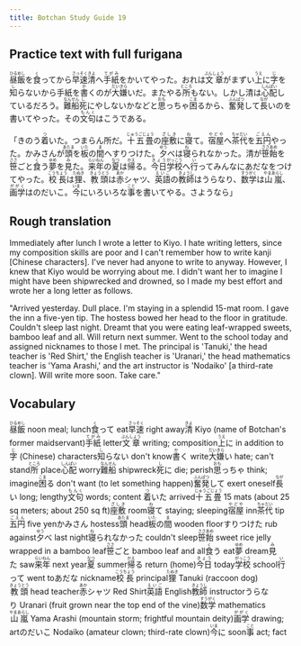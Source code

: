 ```yaml
---
title: Botchan Study Guide 19
---
```


## Practice text with full furigana

<p>
<ruby><rb>昼飯</rb><rt>ひるめし</rt></ruby>を<ruby><rb>食</rb><rt>く</rt></ruby>ってから<ruby><rb>早速</rb><rt>さっそく</rt></ruby><ruby><rb>清</rb><rt>きよ</rt></ruby>へ<ruby><rb>手紙</rb><rt>てがみ</rt></ruby>をかいてやった。おれは<ruby><rb>文章</rb><rt>ぶんしょう</rt></ruby>がまずい<ruby><rb>上</rb><rt>うえ</rt></ruby>に<ruby><rb>字</rb><rt>じ</rt></ruby>を<ruby><rb>知</rb><rt>し</rt></ruby>らないから手紙を<ruby><rb>書</rb><rt>か</rt></ruby>くのが<ruby><rb>大嫌</rb><rt>だいきら</rt></ruby>いだ。またやる<ruby><rb>所</rb><rt>ところ</rt></ruby>もない。しかし清は<ruby><rb>心配</rb><rt>しんぱい</rt></ruby>しているだろう。<ruby><rb>難船</rb><rt>なんせん</rt></ruby><ruby><rb>死</rb><rt>し</rt></ruby>にやしないかなどと<ruby><rb>思</rb><rt>おも</rt></ruby>っちゃ<ruby><rb>困</rb><rt>こま</rt></ruby>るから、<ruby><rb>奮発</rb><rt>ふんぱつ</rt></ruby>して<ruby><rb>長</rb><rt>なが</rt></ruby>いのを書いてやった。その<ruby><rb>文句</rb><rt>もんく</rt></ruby>はこうである。
</p>

<p>
「きのう<ruby><rb>着</rb><rt>つ</rt></ruby>いた。つまらん所だ。<ruby><rb>十五畳</rb><rt>じゅうごじょう</rt></ruby>の<ruby><rb>座敷</rb><rt>ざしき</rt></ruby>に<ruby><rb>寝</rb><rt>ね</rt></ruby>て。<ruby><rb>宿屋</rb><rt>やどや</rt></ruby>へ<ruby><rb>茶代</rb><rt>ちゃだい</rt></ruby>を<ruby><rb>五円</rb><rt>ごえん</rt></ruby>やった。かみさんが<ruby><rb>頭</rb><rt>あたま</rt></ruby>を<ruby><rb>板</rb><rt>いた</rt></ruby>の<ruby><rb>間</rb><rt>ま</rt></ruby>へすりつけた。<ruby><rb>夕</rb><rt>ゆう</rt></ruby>べは<ruby><rb>寝</rb><rt>ね</rt></ruby>られなかった。清が<ruby><rb>笹飴</rb><rt>ささあめ</rt></ruby>を<ruby><rb>笹</rb><rt>ささ</rt></ruby>ごと<ruby><rb>食</rb><rt>く</rt></ruby>う<ruby><rb>夢</rb><rt>ゆめ</rt></ruby>を<ruby><rb>見</rb><rt>み</rt></ruby>た。<ruby><rb>来年</rb><rt>らいねん</rt></ruby>の<ruby><rb>夏</rb><rt>なつ</rt></ruby>は<ruby><rb>帰</rb><rt>かえ</rt></ruby>る。<ruby><rb>今日</rb><rt>きょう</rt></ruby><ruby><rb>学校</rb><rt>がっこう</rt></ruby>へ<ruby><rb>行</rb><rt>い</rt></ruby>ってみんなにあだなをつけてやった。<ruby><rb>校長</rb><rt>こうちょう</rt></ruby>は<ruby><rb>狸</rb><rt>たぬき</rt></ruby>、<ruby><rb>教頭</rb><rt>きょうとう</rt></ruby>は<ruby><rb>赤</rb><rt>あか</rt></ruby>シャツ、<ruby><rb>英語</rb><rt>えいご</rt></ruby>の<ruby><rb>教師</rb><rt>きょうし</rt></ruby>はうらなり、<ruby><rb>数学</rb><rt>すうがく</rt></ruby>は<ruby><rb>山嵐</rb><rt>やまあらし</rt></ruby>、<ruby><rb>画学</rb><rt>ががく</rt></ruby>はのだいこ。<ruby><rb>今</rb><rt>いま</rt></ruby>にいろいろな<ruby><rb>事</rb><rt>こと</rt></ruby>を書いてやる。さようなら」
</p>


## Rough translation

Immediately after lunch I wrote a letter to Kiyo. I hate writing letters, since my composition skills are poor and I can't remember how to write kanji [Chinese characters]. I've never had anyone to write to anyway. However, I knew that Kiyo would be worrying about me. I didn't want her to imagine I might have been shipwrecked and drowned, so I made my best effort and wrote her a long letter as follows.

"Arrived yesterday. Dull place. I'm staying in a splendid 15-mat room. I gave the inn a five-yen tip. The hostess bowed her head to the floor in gratitude. Couldn't sleep last night. Dreamt that you were eating leaf-wrapped sweets, bamboo leaf and all. Will return next summer. Went to the school today and assigned nicknames to those I met. The principal is 'Tanuki,' the head teacher is 'Red Shirt,' the English teacher is 'Uranari,' the head mathematics teacher is 'Yama Arashi,' and the art instructor is 'Nodaiko' [a third-rate clown]. Will write more soon. Take care."


## Vocabulary

<p>
<span className="vocabstudy"><ruby><rb>昼飯</rb><rt>ひるめし</rt></ruby>&nbsp;noon meal; lunch</span><span className="vocabstudy"><ruby><rb>食</rb><rt>く</rt></ruby>って&nbsp;eat</span><span className="vocabstudy"><ruby><rb>早速</rb><rt>さっそく</rt></ruby>&nbsp;right away</span><span className="vocabstudy"><ruby><rb>清</rb><rt>きよ</rt></ruby>&nbsp;Kiyo (name of Botchan's former maidservant)</span><span className="vocabstudy"><ruby><rb>手紙</rb><rt>てがみ</rt></ruby>&nbsp;letter</span><span className="vocabstudy"><ruby><rb>文章</rb><rt>ぶんしょう</rt></ruby>&nbsp;writing; composition</span><span className="vocabstudy"><ruby><rb>上</rb><rt>うえ</rt></ruby>に&nbsp;in addition to</span><span className="vocabstudy"><ruby><rb>字</rb><rt>じ</rt></ruby>&nbsp;(Chinese) characters</span><span className="vocabstudy"><ruby><rb>知</rb><rt>し</rt></ruby>らない&nbsp;don't know</span><span className="vocabstudy"><ruby><rb>書</rb><rt>か</rt></ruby>く&nbsp;write</span><span className="vocabstudy"><ruby><rb>大嫌</rb><rt>だいきら</rt></ruby>い&nbsp;hate; can't stand</span><span className="vocabstudy"><ruby><rb>所</rb><rt>ところ</rt></ruby>&nbsp;place</span><span className="vocabstudy"><ruby><rb>心配</rb><rt>しんぱい</rt></ruby>&nbsp;worry</span><span className="vocabstudy"><ruby><rb>難船</rb><rt>なんせん</rt></ruby>&nbsp;shipwreck</span><span className="vocabstudy"><ruby><rb>死</rb><rt>し</rt></ruby>に&nbsp;die; perish</span><span className="vocabstudy"><ruby><rb>思</rb><rt>おも</rt></ruby>っちゃ&nbsp;think; imagine</span><span className="vocabstudy"><ruby><rb>困</rb><rt>こま</rt></ruby>る&nbsp;don't want (to let something happen)</span><span className="vocabstudy"><ruby><rb>奮発</rb><rt>ふんぱつ</rt></ruby>して&nbsp;exert oneself</span><span className="vocabstudy"><ruby><rb>長</rb><rt>なが</rt></ruby>い&nbsp;long; lengthy</span><span className="vocabstudy"><ruby><rb>文句</rb><rt>もんく</rt></ruby>&nbsp;words; content</span>
<span className="vocabstudy"><ruby><rb>着</rb><rt>つ</rt></ruby>いた&nbsp;arrived</span><span className="vocabstudy"><ruby><rb>十五畳</rb><rt>じゅうごじょう</rt></ruby>&nbsp;15 mats (about 25 sq meters; about 250 sq ft)</span><span className="vocabstudy"><ruby><rb>座敷</rb><rt>ざしき</rt></ruby>&nbsp;room</span><span className="vocabstudy"><ruby><rb>寝</rb><rt>ね</rt></ruby>て&nbsp;staying; sleeping</span><span className="vocabstudy"><ruby><rb>宿屋</rb><rt>やどや</rt></ruby>&nbsp;inn</span><span className="vocabstudy"><ruby><rb>茶代</rb><rt>ちゃだい</rt></ruby>&nbsp;tip</span><span className="vocabstudy"><ruby><rb>五円</rb><rt>ごえん</rt></ruby>&nbsp;five yen</span><span className="vocabstudy">かみさん&nbsp;hostess</span><span className="vocabstudy"><ruby><rb>頭</rb><rt>あたま</rt></ruby>&nbsp;head</span><span className="vocabstudy"><ruby><rb>板</rb><rt>いた</rt></ruby>の<ruby><rb>間</rb><rt>ま</rt></ruby>&nbsp;wooden floor</span><span className="vocabstudy">すりつけた&nbsp;rub against</span><span className="vocabstudy"><ruby><rb>夕</rb><rt>ゆう</rt></ruby>べ&nbsp;last night</span><span className="vocabstudy"><ruby><rb>寝</rb><rt>ね</rt></ruby>られなかった&nbsp;couldn't sleep</span><span className="vocabstudy"><ruby><rb>笹飴</rb><rt>ささあめ</rt></ruby>&nbsp;sweet rice jelly wrapped in a bamboo leaf</span><span className="vocabstudy"><ruby><rb>笹</rb><rt>ささ</rt></ruby>ごと&nbsp;bamboo leaf and all</span><span className="vocabstudy"><ruby><rb>食</rb><rt>く</rt></ruby>う&nbsp;eat</span><span className="vocabstudy"><ruby><rb>夢</rb><rt>ゆめ</rt></ruby>&nbsp;dream</span><span className="vocabstudy"><ruby><rb>見</rb><rt>み</rt></ruby>た&nbsp;saw</span><span className="vocabstudy"><ruby><rb>来年</rb><rt>らいねん</rt></ruby>&nbsp;next year</span><span className="vocabstudy"><ruby><rb>夏</rb><rt>なつ</rt></ruby>&nbsp;summer</span><span className="vocabstudy"><ruby><rb>帰</rb><rt>かえ</rt></ruby>る&nbsp;return (home)</span><span className="vocabstudy"><ruby><rb>今日</rb><rt>きょう</rt></ruby>&nbsp;today</span><span className="vocabstudy"><ruby><rb>学校</rb><rt>がっこう</rt></ruby>&nbsp;school</span><span className="vocabstudy"><ruby><rb>行</rb><rt>い</rt></ruby>って&nbsp;went to</span><span className="vocabstudy">あだな&nbsp;nickname</span><span className="vocabstudy"><ruby><rb>校長</rb><rt>こうちょう</rt></ruby>&nbsp;principal</span><span className="vocabstudy"><ruby><rb>狸</rb><rt>たぬき</rt></ruby>&nbsp;Tanuki (raccoon dog)</span><span className="vocabstudy"><ruby><rb>教頭</rb><rt>きょうとう</rt></ruby>&nbsp;head teacher</span><span className="vocabstudy"><ruby><rb>赤</rb><rt>あか</rt></ruby>シャツ&nbsp;Red Shirt</span><span className="vocabstudy"><ruby><rb>英語</rb><rt>えいご</rt></ruby>&nbsp;English</span><span className="vocabstudy"><ruby><rb>教師</rb><rt>きょうし</rt></ruby>&nbsp;instructor</span><span className="vocabstudy">うらなり&nbsp;Uranari (fruit grown near the top end of the vine)</span><span className="vocabstudy"><ruby><rb>数学</rb><rt>すうがく</rt></ruby>&nbsp;mathematics</span><span className="vocabstudy"><ruby><rb>山嵐</rb><rt>やまあらし</rt></ruby>&nbsp;Yama Arashi (mountain storm; frightful mountain deity)</span><span className="vocabstudy"><ruby><rb>画学</rb><rt>ががく</rt></ruby>&nbsp;drawing; art</span><span className="vocabstudy">のだいこ&nbsp;Nodaiko (amateur clown; third-rate clown)</span><span className="vocabstudy"><ruby><rb>今</rb><rt>いま</rt></ruby>に&nbsp;soon</span><span className="vocabstudy"><ruby><rb>事</rb><rt>こと</rt></ruby>&nbsp;act; fact</span>
</p>

